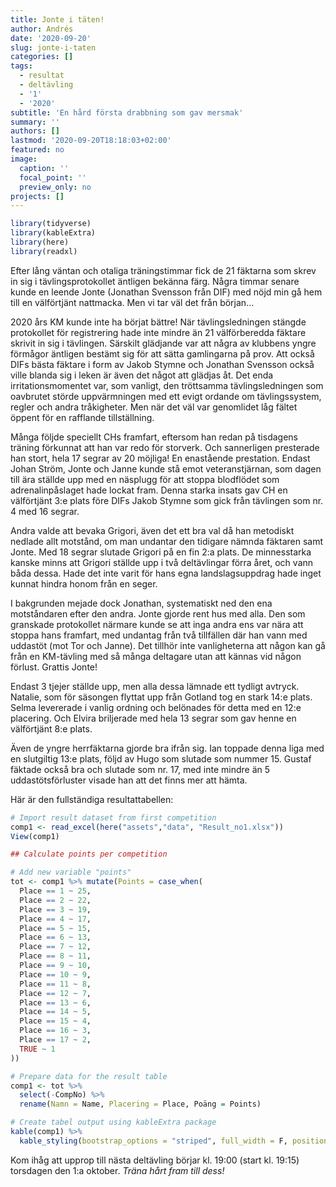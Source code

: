 ```yaml
---
title: Jonte i täten!
author: Andrés
date: '2020-09-20'
slug: jonte-i-taten
categories: []
tags:
  - resultat
  - deltävling
  - '1'
  - '2020'
subtitle: 'En hård första drabbning som gav mersmak'
summary: ''
authors: []
lastmod: '2020-09-20T18:18:03+02:00'
featured: no
image:
  caption: ''
  focal_point: ''
  preview_only: no
projects: []
---
```


```r
library(tidyverse)
library(kableExtra)
library(here)
library(readxl)
```


Efter lång väntan och otaliga träningstimmar fick de 21 fäktarna som skrev in sig i tävlingsprotokollet äntligen bekänna färg. Några timmar senare kunde en leende Jonte (Jonathan Svensson från DIF) med nöjd min gå hem till en välförtjänt nattmacka. Men vi tar väl det från början...  

2020 års KM kunde inte ha börjat bättre! När tävlingsledningen stängde protokollet för registrering hade inte mindre än 21 välförberedda fäktare skrivit in sig i tävlingen. Särskilt glädjande var att några av klubbens yngre förmågor äntligen bestämt sig för att sätta gamlingarna på prov. Att också DIFs bästa fäktare i form av Jakob Stymne och Jonathan Svensson också ville blanda sig i leken är även det något att glädjas åt. Det enda irritationsmomentet var, som vanligt, den tröttsamma tävlingsledningen som oavbrutet störde uppvärmningen med ett evigt ordande om tävlingssystem, regler och andra tråkigheter. Men när det väl var genomlidet låg fältet öppent för en rafflande tillställning.  

Många följde speciellt CHs framfart, eftersom han redan på tisdagens träning förkunnat att han var redo för storverk. Och sannerligen presterade han stort, hela 17 segrar av 20 möjliga! En enastående prestation. Endast Johan Ström, Jonte och Janne kunde stå emot veteranstjärnan, som dagen till ära ställde upp med en näsplugg för att stoppa blodflödet som adrenalinpåslaget hade lockat fram. Denna starka insats gav CH en välförtjänt 3:e plats före DIFs Jakob Stymne som gick från tävlingen som nr. 4 med 16 segrar.  

Andra valde att bevaka Grigori, även det ett bra val då han metodiskt nedlade allt motstånd, om man undantar den tidigare nämnda fäktaren samt Jonte. Med 18 segrar slutade Grigori på en fin 2:a plats. De minnesstarka kanske minns att Grigori ställde upp i två deltävlingar förra året, och vann båda dessa. Hade  det inte varit för hans egna landslagsuppdrag hade inget kunnat hindra  honom från en seger.  

I bakgrunden mejade dock Jonathan, systematiskt ned den ena motståndaren efter den andra. Jonte gjorde rent hus med alla. Den som granskade protokollet närmare kunde se att inga andra ens var nära att stoppa hans framfart, med undantag från två tillfällen där han vann med uddastöt (mot Tor och Janne). Det tillhör inte vanligheterna att någon kan gå från en KM-tävling med så många deltagare utan att kännas vid någon förlust. Grattis Jonte!  

Endast 3 tjejer ställde upp, men alla dessa lämnade ett tydligt avtryck. Natalie, som för säsongen flyttat upp från Gotland tog en stark 14:e plats. Selma levererade i vanlig ordning och belönades för detta med en 12:e placering. Och Elvira briljerade med hela 13 segrar som gav henne en välförtjänt 8:e plats.  

Även de yngre herrfäktarna gjorde bra ifrån sig. Ian toppade denna liga med en slutgiltig 13:e plats, följd av Hugo som slutade som nummer 15. Gustaf fäktade också bra och slutade som nr. 17, med inte mindre än 5 uddastötsförluster visade han att det finns mer att hämta.

Här är den fullständiga resultattabellen:

```r
# Import result dataset from first competition
comp1 <- read_excel(here("assets","data", "Result_no1.xlsx"))
View(comp1)

## Calculate points per competition

# Add new variable "points"
tot <- comp1 %>% mutate(Points = case_when(
  Place == 1 ~ 25,
  Place == 2 ~ 22,
  Place == 3 ~ 19,
  Place == 4 ~ 17,
  Place == 5 ~ 15,
  Place == 6 ~ 13,
  Place == 7 ~ 12,
  Place == 8 ~ 11,
  Place == 9 ~ 10,
  Place == 10 ~ 9,
  Place == 11 ~ 8,
  Place == 12 ~ 7,
  Place == 13 ~ 6,
  Place == 14 ~ 5,
  Place == 15 ~ 4,
  Place == 16 ~ 3,
  Place == 17 ~ 2,
  TRUE ~ 1
))

# Prepare data for the result table
comp1 <- tot %>% 
  select(-CompNo) %>% 
  rename(Namn = Name, Placering = Place, Poäng = Points)

# Create tabel output using kableExtra package
kable(comp1) %>%
  kable_styling(bootstrap_options = "striped", full_width = F, position = "left")


```

Kom ihåg att upprop till nästa deltävling börjar kl. 19:00 (start kl. 19:15) torsdagen den 1:a oktober. *Träna hårt fram till dess!*  
